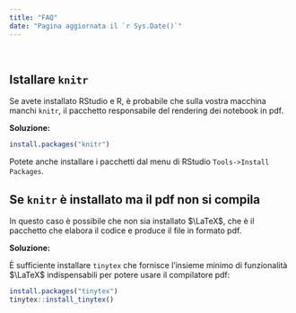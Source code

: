 ```yaml
---
title: "FAQ"
date: "Pagina aggiornata il `r Sys.Date()`"
---
```


\

## Istallare `knitr`

Se avete installato RStudio e $\textsf{R}$, è probabile che sulla vostra macchina manchi `knitr`, il pacchetto responsabile del rendering dei notebook in pdf.

**Soluzione:**

```r
install.packages("knitr")
```

Potete anche installare i pacchetti dal menu di RStudio `Tools->Install Packages`.

## Se `knitr` è installato ma il pdf non si compila 

In questo caso è possibile che non sia installato $\LaTeX$, che è il pacchetto che elabora il codice e produce il file in formato pdf.

**Soluzione:**

È sufficiente installare `tinytex` che fornisce l'insieme minimo di funzionalità $\LaTeX$  indispensabili per potere usare il compilatore pdf:

```r
install.packages("tinytex")
tinytex::install_tinytex()
```





